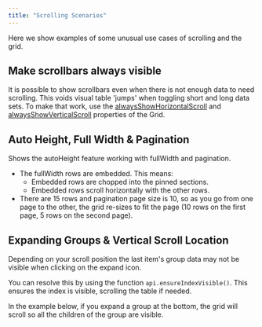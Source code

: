 ```yaml
---
title: "Scrolling Scenarios"
---
```


Here we show examples of some unusual use cases of scrolling and the grid.

## Make scrollbars always visible

It is possible to show scrollbars even when there is not enough data to need scrolling. This voids visual table 'jumps' when toggling short and long data sets. To make that work, use the [alwaysShowHorizontalScroll](/grid-options/#reference-scrolling-alwaysShowHorizontalScroll) and [alwaysShowVerticalScroll](/grid-options/#reference-scrolling-alwaysShowVerticalScroll) properties of the Grid.

<GridExampleRunner title='Always visible scrollbars' name='scrollbars' type='generated'></GridExampleRunner>


## Auto Height, Full Width & Pagination

Shows the autoHeight feature working with fullWidth and pagination.

- The fullWidth rows are embedded. This means:
    - Embedded rows are chopped into the pinned sections.
    - Embedded rows scroll horizontally with the other rows.
- There are 15 rows and pagination page size is 10, so as you go from one page to the other, the grid re-sizes to fit the page (10 rows on the first page, 5 rows on the second page).

<GridExampleRunner title='Auto Height & Full Width' name='auto-height-full-width' type='mixed' options='{ "enterprise": true, "modules": ["clientside", "rowgrouping" ], "noStyle": 1 }'></GridExampleRunner>

## Expanding Groups & Vertical Scroll Location

Depending on your scroll position the last item's group data may not be visible when clicking on the expand icon.

You can resolve this by using the function `api.ensureIndexVisible()`. This ensures the index is visible, scrolling the table if needed.

In the example below, if you expand a group at the bottom, the grid will scroll so all the children of the group are visible.

<GridExampleRunner title='Row Group Scroll' name='row-group-scroll' type='generated' options='{ "enterprise": true, "modules": ["clientside", "rowgrouping" ] }'></GridExampleRunner>
